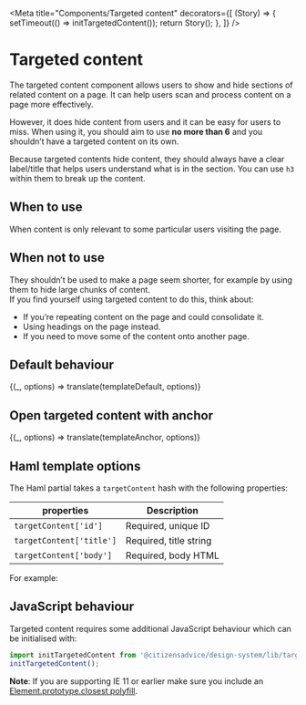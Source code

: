 

<Meta
  title="Components/Targeted content"
  decorators={[
    (Story) => {
      setTimeout(() => initTargetedContent());
      return Story();
    },
  ]}
/>

# Targeted content

The targeted content component allows users to show and hide sections of related content on a page. It can help users scan and process content on a page more effectively. 

However, it does hide content from users and it can be easy for users to miss. When using it, you should aim to use **no more than 6** and you shouldn’t have a targeted content on its own. 

Because targeted contents hide content, they should always have a clear label/title that helps users understand what is in the section. You can use `h3` within them to break up the content.

## When to use 

When content is only relevant to some particular users visiting the page.

## When not to use

They shouldn’t be used to make a page seem shorter, for example by using them to hide large chunks of content.  
If you find yourself using targeted content to do this, think about:

- If you’re repeating content on the page and could consolidate it.
- Using headings on the page instead.
- If you need to move some of the content onto another page.

## Default behaviour

<Preview>
  <Story
    name="Default"
    parameters={{ docs: { source: { code: templateDefault.raw } } }}
  >
    {(_, options) => translate(templateDefault, options)}
  </Story>
</Preview>

## Open targeted content with anchor

<Preview>
  <Story
    name="With anchor"
    parameters={{ docs: { source: { code: templateAnchor.raw } } }}
  >
    {(_, options) => translate(templateAnchor, options)}
  </Story>
</Preview>

## Haml template options

The Haml partial takes a `targetContent` hash with the following properties:

| properties               | Description            |
| ------------------------ | ---------------------- |
| `targetContent['id']`    | Required, unique ID    |
| `targetContent['title']` | Required, title string |
| `targetContent['body']`  | Required, body HTML    |

For example:

<Source dark="true" language="haml" code={templateDefault.raw} />

## JavaScript behaviour

Targeted content requires some additional JavaScript behaviour which can be initialised with:

```js
import initTargetedContent from '@citizensadvice/design-system/lib/targeted-content';
initTargetedContent();
```

**Note**: If you are supporting IE 11 or earlier make sure you include an [Element.prototype.closest polyfill](https://www.npmjs.com/package/element-closest).
